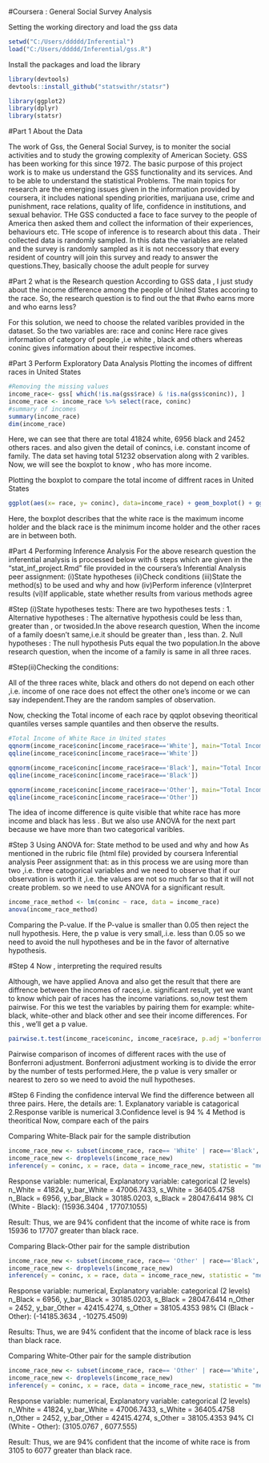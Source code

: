 #Coursera : General Social Survey Analysis 



Setting the working directory and load the gss data
```{r}
setwd("C:/Users/ddddd/Inferential")
load("C:/Users/ddddd/Inferential/gss.R")
```
Install the packages and load the library


```{r}
library(devtools)
devtools::install_github("statswithr/statsr")
```

```{r load-packages, message = FALSE}
library(ggplot2)
library(dplyr)
library(statsr)
```
#Part 1 About the Data 

The work of  Gss, the General Social Survey,  is to moniter the social activities and to study the growing complexity of American Society. GSS has been working for this since 1972.
The basic purpose of this project work is to make us understand the GSS functionality and its services. And to be able to understand the statistical Problems. The main topics for research are the emerging issues given in the information provided by coursera, it includes national spending priorities, marijuana use, crime and punishment, race relations, quality of life, confidence in institutions, and sexual behavior.
THe GSS conducted a face to face survey to the people of America then asked them and collect the information of their experiences, behaviours etc.
THe scope of inference is to research about this data . Their collected data is randomly sampled. In this data the variables are related and the survey is randomly sampled as it is not neccessory that every resident of country will join this survey and ready to answer the questions.They, basically choose the adult people for survey

#Part 2 what is the Research question
According to GSS data , I just study about the income difference among the people of United States accoring to the race.
So, the research question is to find out the that 
#who earns more and who earns less?

For this solution, we need to choose the related varibles provided in the dataset.
So the two variables are: race and coninc
Here race gives information of category of people ,i.e white , black and others
whereas coninc gives information about their respective incomes.


#Part 3 Perform Exploratory Data Analysis
Plotting the incomes of diffrent races in United States
```{r}
#Removing the missing values
income_race<- gss[ which(!is.na(gss$race) & !is.na(gss$coninc)), ]
income_race <- income_race %>% select(race, coninc)
#summary of incomes
summary(income_race)
dim(income_race)
```
Here, we can see that there are total 41824 white, 6956 black and 2452 others races. and also given the detail of conincs, i.e. constant income of family.
The data set having total 51232 observation along with  2 varibles.
Now, we will see the boxplot to know , who has more income.



Plotting the boxplot to compare the total income of diffrent races in United States
```{r}
ggplot(aes(x= race, y= coninc), data=income_race) + geom_boxplot() + ggtitle('Total Income in diffrent races in United States')
```

Here, the boxplot describes that the white race is the maximum income holder and the black race is the minimum income holder and the other races are in between both.


#Part 4 Performing Inference Analysis
For the above research question the inferential analysis is processed below with 6 steps which are given in the "stat_inf_project.Rmd" file provided in the coursera's Inferential Analysis peer assignment:
(i)State hypotheses
(ii)Check conditions
(iii)State the method(s) to be used and why and how
(iv)Perform inference
(v)Interpret results
(vi)If applicable, state whether results from various methods agree

#Step (i)State hypotheses tests:
There are two hypotheses tests : 
1. Alternative hypotheses : The alternative hypothesis could be less than, greater than , or twosided.In the above research question, When the income of a family doesn't same,i.e.it should be greater than , less than.
2. Null hypotheses : The null hypothesis Puts equal the two population.In the above research question, when the income of a family is same in all three races. 

#Step(ii)Checking the conditions: 

All of the three races white, black and others do not depend on each other ,i.e. income of one race does not effect the other one's income or we can say independent.They are the random samples of observation.

Now, checking the Total income of each race by qqplot obseving theoritical quantiles verses sample quantiles and then observe the results.

```{r}
#Total Income of White Race in United states
qqnorm(income_race$coninc[income_race$race=='White'], main="Total Income of White Race in United states")
qqline(income_race$coninc[income_race$race=='White'])
```

```{r}
qqnorm(income_race$coninc[income_race$race=='Black'], main="Total Income of Black Race in United states")
qqline(income_race$coninc[income_race$race=='Black'])

```

```{r}
qqnorm(income_race$coninc[income_race$race=='Other'], main="Total Income of Other Race in United states")
qqline(income_race$coninc[income_race$race=='Other'])
```

The idea of income difference is quite visible that white race has more income and black has less . But we also use ANOVA for the next part because we have more than two categorical varibles.

#Step 3 Using ANOVA for: State method to be used and why and how
As mentioned in the rubric file (html file) provided by coursera Inferential analysis Peer assignment that: as in this process we are using more than two ,i.e. three catogorical variables and we need to observe that if our observation is worth it ,i.e. the values are not so much far so that it will not create problem. so we need to use ANOVA for a significant result. 

```{r}
income_race_method <- lm(coninc ~ race, data = income_race)
anova(income_race_method)
```
Comparing the P-value. If the P-value is smaller than 0.05 then reject the null hypothesis. 
Here,  the p value is very small,.i.e. less than 0.05 so we need to avoid the null hypotheses and be in the favor of alternative hypothesis.

#Step 4 Now , interpreting the required results

Although, we have applied Anova and also get the result that there are diffrence between the incomes of races,i.e. significant result, yet we want to know which pair of races has the income variations. so,now test them pairwise.
For this we test the variables by pairing them for example: white-black, white-other and black other and see their income differences. For this , we'll get a p value.

```{r}
pairwise.t.test(income_race$coninc, income_race$race, p.adj ='bonferroni')
```
Pairwise comparison of incomes of different races with the use of Bonferroni adjustment. Bonferroni adjustment working is to divide the error by the number of tests performed.Here, the p value is very smaller or nearest to zero so we need to avoid the null hypotheses.

#Step 6 Finding the confidence interval
We find the difference between all three pairs.
Here, the details are:
1. Explanatory variable is catagorical 
2.Response varible is numerical
3.Confidence level is 94 %
4 Method is theoritical
Now, compare each of the pairs

Comparing White-Black pair for the sample distribution
```{r}
income_race_new <- subset(income_race, race== 'White' | race=='Black', select=c(race, coninc))
income_race_new <- droplevels(income_race_new)
inference(y = coninc, x = race, data = income_race_new, statistic = "mean", type = "ci", conf_level = 0.94, method = "theoretical")
```

Response variable: numerical, Explanatory variable: categorical (2 levels)
n_White = 41824, y_bar_White = 47006.7433, s_White = 36405.4758
n_Black = 6956, y_bar_Black = 30185.0203, s_Black = 28047.6414
98% CI (White - Black): (15936.3404 , 17707.1055)

Result: Thus, we are 94% confident that the income of white race is from 15936 to 17707 greater than black race.

Comparing Black-Other pair for the sample distribution
```{r}
income_race_new <- subset(income_race, race== 'Other' | race=='Black', select=c(race, coninc))
income_race_new <- droplevels(income_race_new)
inference(y = coninc, x = race, data = income_race_new, statistic = "mean", type = "ci", conf_level = 0.94, method = "theoretical")
```

Response variable: numerical, Explanatory variable: categorical (2 levels)
n_Black = 6956, y_bar_Black = 30185.0203, s_Black = 28047.6414
n_Other = 2452, y_bar_Other = 42415.4274, s_Other = 38105.4353
98% CI (Black - Other): (-14185.3634 , -10275.4509)

Results: Thus, we are 94% confident that the income of black race is less than black race.

Comparing White-Other pair for the sample distribution 

```{r}
income_race_new <- subset(income_race, race== 'Other' | race=='White', select=c(race, coninc))
income_race_new <- droplevels(income_race_new)
inference(y = coninc, x = race, data = income_race_new, statistic = "mean", type = "ci", conf_level = 0.94, method = "theoretical")
```

Response variable: numerical, Explanatory variable: categorical (2 levels)
n_White = 41824, y_bar_White = 47006.7433, s_White = 36405.4758
n_Other = 2452, y_bar_Other = 42415.4274, s_Other = 38105.4353
94% CI (White - Other): (3105.0767 , 6077.555)

Result: Thus, we are 94% confident that the income of white race is from 3105 to 6077 greater than black race.
